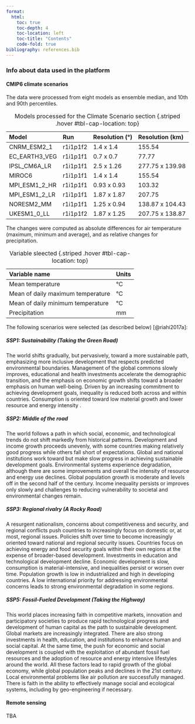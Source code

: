 ```yaml
---
format: 
  html:
    toc: true
    toc-depth: 4
    toc-location: left
    toc-title: "Contents"
    code-fold: true
bibliography: references.bib
---
```


### Info about data used in the platform

#### CMIP6 climate scenarios

The data were processed from eight models as ensemble median, and 10th and 90th percentiles. 


| Model         | Run      | Resolution (°) | Resolution (km) |
|:--------------|:---------|:---------------|:----------------|
| CNRM_ESM2_1   | r1i1p1f2 | 1.4 x 1.4      | 155.54          |
| EC_EARTH3_VEG | r1i1p1f1 | 0.7 x 0.7      | 77.77           |
| IPSL_CM6A_LR  | r1i1p1f1 | 2.5 x 1.26     | 277.75 x 139.98 |
| MIROC6        | r1i1p1f1 | 1.4 x 1.4      | 155.54          |
| MPI_ESM1_2_HR | r1i1p1f1 | 0.93 x 0.93    | 103.32          |
| MPI_ESM1_2_LR | r1i1p1f1 | 1.87 x 1.87    | 207.75          |
| NORESM2_MM    | r1i1p1f1 | 1.25 x 0.94    | 138.87 x 104.43 |
| UKESM1_0_LL   | r1i1p1f2 | 1.87 x 1.25    | 207.75 x 138.87 |

: Models processed for the Climate Scenario section {.striped .hover #tbl-cap-location: top}


The changes were computed as absolute differences for air temperature (maximum, minimum and average), and as relative changes for precipitation.

| Variable name  | Units   |
|:--------------|:---------|
|Mean temperature|°C|
|Mean of daily maximum temperature|°C|
|Mean of daily minimum temperature|°C|
|Precipitation|mm|
: Variable sleected {.striped .hover #tbl-cap-location: top}



The following scenarios were selected (as described below) [@riahi2017a]:

##### SSP1: Sustainability (Taking the Green Road)

The world shifts gradually, but pervasively, toward a more sustainable path, emphasizing more inclusive development that respects predicted environmental boundaries. Management of the global commons slowly improves, educational and health investments accelerate the demographic transition, and the emphasis on economic growth shifts toward a broader emphasis on human well-being. Driven by an increasing commitment to achieving development goals, inequality is reduced both across and within countries. Consumption is oriented toward low material growth and lower resource and energy intensity .

##### SSP2: Middle of the road

The world follows a path in which social, economic, and technological trends do not shift markedly from historical patterns. Development and income growth proceeds unevenly, with some countries making relatively good progress while others fall short of expectations. Global and national institutions work toward but make slow progress in achieving sustainable development goals. Environmental systems experience degradation, although there are some improvements and overall the intensity of resource and energy use declines. Global population growth is moderate and levels off in the second half of the century. Income inequality persists or improves only slowly and challenges to reducing vulnerability to societal and environmental changes remain.

##### SSP3: Regional rivalry (A Rocky Road)

A resurgent nationalism, concerns about competitiveness and security, and regional conflicts push countries to increasingly focus on domestic or, at most, regional issues. Policies shift over time to become increasingly oriented toward national and regional security issues. Countries focus on achieving energy and food security goals within their own regions at the expense of broader-based development. Investments in education and technological development decline. Economic development is slow, consumption is material-intensive, and inequalities persist or worsen over time. Population growth is low in industrialized and high in developing countries. A low international priority for addressing environmental concerns leads to strong environmental degradation in some regions.

##### SSP5: Fossil-Fueled Development (Taking the Highway)

This world places increasing faith in competitive markets, innovation and participatory societies to produce rapid technological progress and development of human capital as the path to sustainable development. Global markets are increasingly integrated. There are also strong investments in health, education, and institutions to enhance human and social capital. At the same time, the push for economic and social development is coupled with the exploitation of abundant fossil fuel resources and the adoption of resource and energy intensive lifestyles around the world. All these factors lead to rapid growth of the global economy, while global population peaks and declines in the 21st century. Local environmental problems like air pollution are successfully managed. There is faith in the ability to effectively manage social and ecological systems, including by geo-engineering if necessary.

#### Remote sensing

TBA
